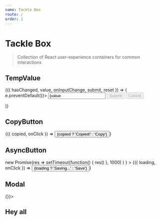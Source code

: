 ```yaml
---
name: Tackle Box
route: /
order: 1
---
```



# Tackle Box

> Collection of React user-experience containers for common interactions

## TempValue


<Playground>
  <TempValue initialValue="Mike">
    {({ hasChanged, value, onInputChange, submit, reset }) => (
      <form onSubmit={e => e.preventDefault()}>
        <input value={value || ''} onChange={onInputChange} />
        <button
          style={{ cursor: hasChanged ? 'pointer' : 'not-allowed' }}
          disabled={!hasChanged}
          onClick={submit}
        >
          Submit
        </button>
        <button
          style={{ cursor: hasChanged ? 'pointer' : 'not-allowed' }}
          disabled={!hasChanged}
          onClick={reset}
        >
          Cancel
        </button>
      </form>
    )}
  </TempValue>
</Playground>

## CopyButton


<Playground>
  <CopyButton text="Copied!">
    {({ copied, onClick }) => <button onClick={onClick}>{copied ? 'Copied!' : 'Copy'}</button>}
  </CopyButton>
</Playground>

## AsyncButton


<Playground>
  <AsyncButton
    onClick={() =>
      new Promise(res =>
        setTimeout(function() {
          res()
        }, 1000)
      )
    }
  >
    {({ loading, onClick }) => <button onClick={onClick}>{loading ? 'Saving...' : 'Save'}</button>}
  </AsyncButton>
</Playground>

## Modal


<Playground>
  <Modal removeScroll={false} open={true} onClickAway={() => {}}>
    <div>
      <h2>Hey all</h2>
    </div>
  </Modal>
</Playground>
